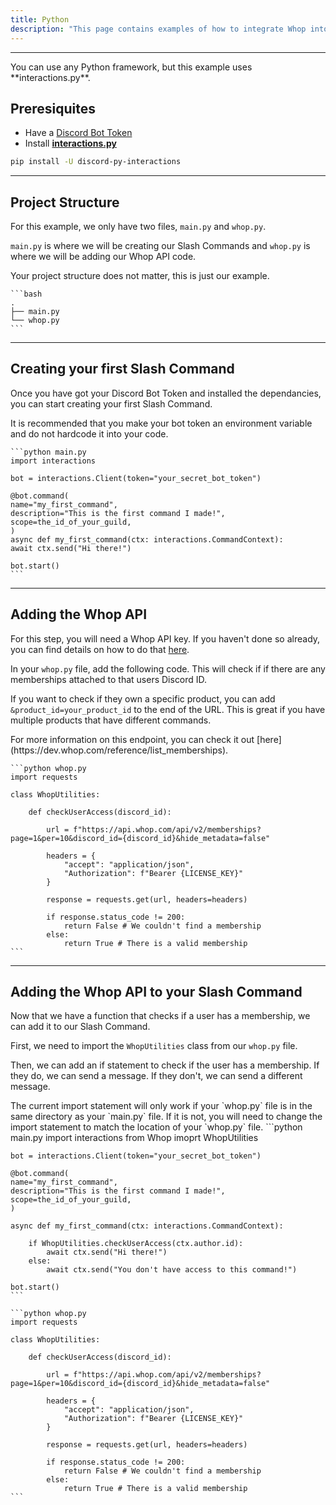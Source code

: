 ```yaml
---
title: Python
description: "This page contains examples of how to integrate Whop into your Python Discord Bot."
---
```


---

<Note>
  You can use any Python framework, but this example uses **interactions.py**.
</Note>

## Preresiquites

- Have a [Discord Bot Token](https://www.writebots.com/discord-bot-token/)
- Install [**interactions.py**](https://pypi.org/project/discord-py-interactions/)

```bash
pip install -U discord-py-interactions
```

---

## Project Structure

For this example, we only have two files, `main.py` and `whop.py`.

`main.py` is where we will be creating our Slash Commands and `whop.py` is where we will be adding our Whop API code.

<Note>Your project structure does not matter, this is just our example.</Note>

    ```bash
    .
    ├── main.py
    └── whop.py
    ```

---

## Creating your first Slash Command

Once you have got your Discord Bot Token and installed the dependancies, you can start creating your first Slash Command.

<Warning>
  It is recommended that you make your bot token an environment variable and do
  not hardcode it into your code.
</Warning>

    ```python main.py
    import interactions

    bot = interactions.Client(token="your_secret_bot_token")

    @bot.command(
    name="my_first_command",
    description="This is the first command I made!",
    scope=the_id_of_your_guild,
    )
    async def my_first_command(ctx: interactions.CommandContext):
    await ctx.send("Hi there!")

    bot.start()
    ```

---

## Adding the Whop API

For this step, you will need a Whop API key. If you haven't done so already, you can find details on how to do that [here](/authorization#api-keys).

In your `whop.py` file, add the following code. This will check if if there are any memberships attached to that users Discord ID.

If you want to check if they own a specific product, you can add `&product_id=your_product_id` to the end of the URL. This is great if you have multiple products that have different commands.

<Note>
  For more information on this endpoint, you can check it out
  [here](https://dev.whop.com/reference/list_memberships).
</Note>

    ```python whop.py
    import requests

    class WhopUtilities:

        def checkUserAccess(discord_id):

            url = f"https://api.whop.com/api/v2/memberships?page=1&per=10&discord_id={discord_id}&hide_metadata=false"

            headers = {
                "accept": "application/json",
                "Authorization": f"Bearer {LICENSE_KEY}"
            }

            response = requests.get(url, headers=headers)

            if response.status_code != 200:
                return False # We couldn't find a membership
            else:
                return True # There is a valid membership
    ```

---

## Adding the Whop API to your Slash Command

Now that we have a function that checks if a user has a membership, we can add it to our Slash Command.

First, we need to import the `WhopUtilities` class from our `whop.py` file.

Then, we can add an if statement to check if the user has a membership. If they do, we can send a message. If they don't, we can send a different message.

<Warning>
  The current import statement will only work if your `whop.py` file is in the
  same directory as your `main.py` file. If it is not, you will need to change
  the import statement to match the location of your `whop.py` file.
</Warning>

<CodeGroup>
    ```python main.py
    import interactions
    from Whop imoprt WhopUtilities

    bot = interactions.Client(token="your_secret_bot_token")

    @bot.command(
    name="my_first_command",
    description="This is the first command I made!",
    scope=the_id_of_your_guild,
    )

    async def my_first_command(ctx: interactions.CommandContext):

        if WhopUtilities.checkUserAccess(ctx.author.id):
            await ctx.send("Hi there!")
        else:
            await ctx.send("You don't have access to this command!")

    bot.start()
    ```

    ```python whop.py
    import requests

    class WhopUtilities:

        def checkUserAccess(discord_id):

            url = f"https://api.whop.com/api/v2/memberships?page=1&per=10&discord_id={discord_id}&hide_metadata=false"

            headers = {
                "accept": "application/json",
                "Authorization": f"Bearer {LICENSE_KEY}"
            }

            response = requests.get(url, headers=headers)

            if response.status_code != 200:
                return False # We couldn't find a membership
            else:
                return True # There is a valid membership
    ```

</CodeGroup>
